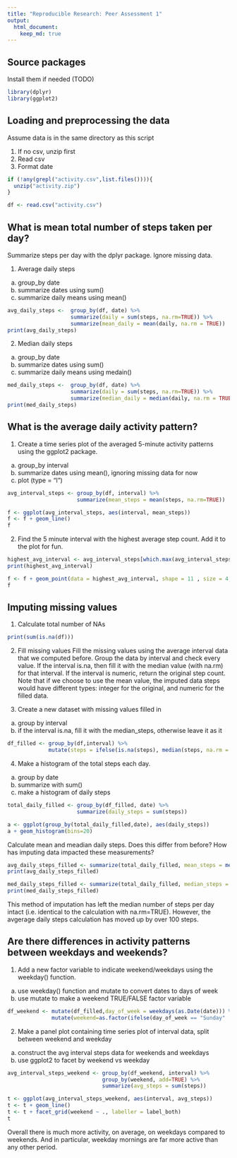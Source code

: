 ```yaml
---
title: "Reproducible Research: Peer Assessment 1"
output: 
  html_document:
    keep_md: true
---
```


## Source packages 
Install them if needed (TODO)
```r
library(dplyr)
library(ggplot2)
```


## Loading and preprocessing the data
Assume data is in the same directory as this script

1. If no csv, unzip first
2. Read csv 
3. Format date

```r
if (!any(grepl("activity.csv",list.files()))){
  unzip("activity.zip")
}

df <- read.csv("activity.csv")

```



## What is mean total number of steps taken per day?
Summarize steps per day with the dplyr package. Ignore missing data. 

1. Average daily steps
  a. group_by date 
  b. summarize dates using sum()
  c. summarize daily means using mean()

```r
avg_daily_steps <-  group_by(df, date) %>% 
                    summarize(daily = sum(steps, na.rm=TRUE)) %>%
                    summarize(mean_daily = mean(daily, na.rm = TRUE))
print(avg_daily_steps)
```

2. Median daily steps
  a. group_by date 
  b. summarize dates using sum()
  c. summarize daily means using medain()
  
```r
med_daily_steps <-  group_by(df, date) %>% 
                    summarize(daily = sum(steps, na.rm=TRUE)) %>%
                    summarize(median_daily = median(daily, na.rm = TRUE))
print(med_daily_steps)
```


## What is the average daily activity pattern?

1. Create a time series plot of the averaged 5-minute activity patterns using the ggplot2 package.
  a. group_by interval
  b. summarize dates using mean(), ignoring missing data for now
  c. plot (type = "l")
  
```r
avg_interval_steps <- group_by(df, interval) %>%
                      summarize(mean_steps = mean(steps, na.rm=TRUE))

f <- ggplot(avg_interval_steps, aes(interval, mean_steps))
f <- f + geom_line()
f
```

2. Find the 5 minute interval with the highest average step count. Add it to the plot for fun. 

```r
highest_avg_interval <- avg_interval_steps[which.max(avg_interval_steps$mean_steps), ]
print(highest_avg_interval)

f <- f + geom_point(data = highest_avg_interval, shape = 11 , size = 4, color = "red")
f
```


## Imputing missing values

1. Calculate total number of NAs
```r
print(sum(is.na(df)))
```

2. Fill missing values
Fill the missing values using the average interval data that we computed before. Group the data by interval and check every value. If the interval is.na, then fill it with the median value (with na.rm) for that interval. If the interval is numeric, return the original step count. Note that if we choose to use the mean value, the imputed data steps would have different types: integer for the original, and numeric for the filled data.  

3. Create a new dataset with missing values filled in
  a. group by interval 
  b. if the interval is.na, fill it with the median_steps, otherwise leave it as it

```r
df_filled <- group_by(df,interval) %>%
             mutate(steps = ifelse(is.na(steps), median(steps, na.rm = TRUE), steps))
```

4. Make a histogram of the total steps each day. 
  a. group by date
  b. summarize with sum()
  c. make a histogram of daily steps
```r
total_daily_filled <- group_by(df_filled, date) %>% 
                      summarize(daily_steps = sum(steps))

a <- ggplot(group_by(total_daily_filled,date), aes(daily_steps))
a + geom_histogram(bins=20)
```

Calculate mean and meadian daily steps. Does this differ from before? How has imputing data impacted these measurements?
```r
avg_daily_steps_filled <- summarize(total_daily_filled, mean_steps = mean(daily_steps))
print(avg_daily_steps_filled)

med_daily_steps_filled <- summarize(total_daily_filled, median_steps = median(daily_steps))
print(med_daily_steps_filled)
```

This method of imputation has left the median number of steps per day intact (i.e. identical to the calculation with na.rm=TRUE). However, the avgerage daily steps calculation has moved up by over 100 steps. 

## Are there differences in activity patterns between weekdays and weekends?

1. Add a new factor variable to indicate weekend/weekdays using the weekday() function.
  a. use weekday() function and mutate to convert dates to days of week
  b. use mutate to make a weekend TRUE/FALSE factor variable

```r
df_weekend <- mutate(df_filled,day_of_week = weekdays(as.Date(date))) %>%
              mutate(weekend=as.factor(ifelse(day_of_week == "Sunday" | day_of_week == "Saturday", TRUE, FALSE)))
```

2. Make a panel plot containing time series plot of interval data, split between weekend and weekday 
  a. construct the avg interval steps data  for weekends and weekdays
  b. use ggplot2 to facet by weekend vs weekday

```r
avg_interval_steps_weekend <- group_by(df_weekend, interval) %>%
                              group_by(weekend, add=TRUE) %>%
                              summarize(avg_steps = sum(steps))
```

```r
t <- ggplot(avg_interval_steps_weekend, aes(interval, avg_steps))
t <- t + geom_line()
t <- t + facet_grid(weekend ~ ., labeller = label_both)
t 
```

Overall there is much more activity, on average, on weekdays compared to weekends. And in particular, weekday mornings are far more active than any other period. 
